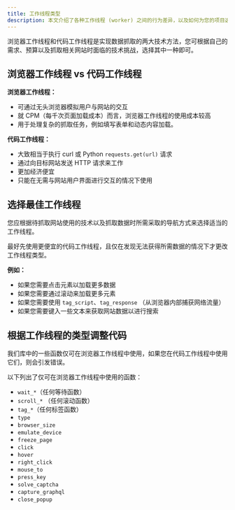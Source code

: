 ```yaml
---
title: 工作线程类型
description: 本文介绍了各种工作线程 (worker) 之间的行为差异，以及如何为您的项目选择合适的工作线程。
---
```

浏览器工作线程和代码工作线程是实现数据抓取的两大技术方法，您可根据自己的需求、预算以及抓取相关网站时面临的技术挑战，选择其中一种即可。

## 浏览器工作线程 vs 代码工作线程

**浏览器工作线程：**
* 可通过无头浏览器模拟用户与网站的交互
* 就 CPM（每千次页面加载成本）而言，浏览器工作线程的使用成本较高
* 用于处理复杂的抓取任务，例如填写表单和动态内容加载。

**代码工作线程：**
* 大致相当于执行 curl 或 Python `requests.get(url)` 请求
* 通过向目标网站发送 HTTP 请求来工作
* 更加经济便宜
* 只能在无需与网站用户界面进行交互的情况下使用

## 选择最佳工作线程

您应根据待抓取网站使用的技术以及抓取数据时所需采取的导航方式来选择适当的工作线程。

最好先使用更便宜的代码工作线程，且仅在发现无法获得所需数据的情况下才更改工作线程类型。

**例如：**
* 如果您需要点击元素以加载更多数据
* 如果您需要通过滚动来加载更多元素
* 如果您需要使用 `tag_script`、`tag_response` （从浏览器内部捕获网络流量）
* 如果您需要键入一些文本来获取网站数据以进行搜索


## 根据工作线程的类型调整代码

我们库中的一些函数仅可在浏览器工作线程中使用，如果您在代码工作线程中使用它们，则会引发错误。

以下列出了仅可在浏览器工作线程中使用的函数：

* `wait_*`（任何等待函数）
* `scroll_*` （任何滚动函数）
* `tag_*`（任何标签函数）
* `type`
* `browser_size`
* `emulate_device`
* `freeze_page`
* `click`
* `hover`
* `right_click`
* `mouse_to`
* `press_key`
* `solve_captcha`
* `capture_graphql`
* `close_popup`